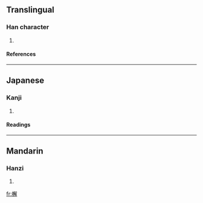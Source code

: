 ==Translingual==
===Han character===
{{Han char|rn=75|rad=木|as=13|sn=17|four=4795<sub>2</sub>|canj=木弓月手 (DNBQ)}}
# {{defn|Han|sort=木13}}
====References====
{{Han ref|kx=0557.140|dkj=15679|dj=0946.200|hdz=21304.050|uh=6A9E|ud=27294|bh=ECFB|bd=60667}}

----
==Japanese==
===Kanji===
{{ja-kanji|grade=|rs=木13}}
# {{defn|Japanese}} 
====Readings====
{{ja-readings|on=[[かい]] (kai), [[げ]] (ge)|kun=[[まつやに]] (matsuyani)}}

----
==Mandarin==
===Hanzi===
{{cmn-hanzi|pin=[[jiě]] ([[jie3]])|wg=chieh<sup>3</sup>}}
# {{defn|Mandarin}}

[[fr:檞]]
